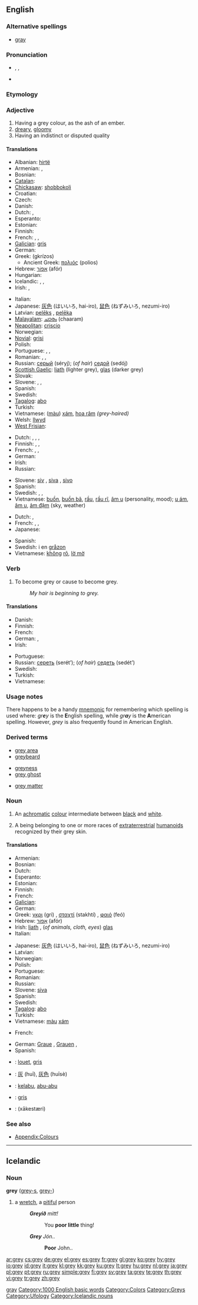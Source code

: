 {{wikipedia|dab=grey (disambiguation)|grey}}
<!--subst: of [[Template:sync]]-->
<!--If you edit this entry, please also edit [[gray]] to ensure these two entries remain synchronized.-->[[Category:Synchronized entries|gray]]
{{also|gray|Grey}}
==English==

===Alternative spellings===
* [[gray]] {{qualifier|US}}

===Pronunciation===
* {{enPR|grā}}, {{IPA|/ɡreɪ/}}, {{SAMPA|/greI/}}
*: {{audio|en-us-grey.ogg|Audio (US)}}
*: {{rhymes|eɪ}}
* {{homophones|gray|greige}}

===Etymology===
{{etyl|ang}} {{term|græġ|lang=ang}}

===Adjective===
{{en-adj}}

# Having a grey colour, as the ash of an ember.
# [[dreary]], [[gloomy]]
# Having an indistinct or disputed quality

====Translations====
{{trans-top|colour}}
* Albanian: [[hirtë]]
* Armenian: {{t-|hy|գորշ|tr=gorš|sc=Hayeren|xs=Armenian}}, {{t-|hy|մոխրագույն|tr=moxraguyn|sc=Hayeren|xs=Armenian}}
* Bosnian: {{t|bs|siva|f}}
* [[Catalan]]: {{t|ca|gris}}
* [[Chickasaw]]: [[shobbokoli]]
* Croatian: {{t-|hr|siv}}
* Czech: {{t+|cs|šedý|m}}
* Danish: {{t+|da|grå}}
* Dutch: {{t+|nl|grijs}}, {{t-|nl|grijze}}
* Esperanto: {{t-|eo|griza|xs=Esperanto}}
* Estonian: {{t+|et|hall}}
* Finnish: {{t+|fi|harmaa}}
* French: {{t+|fr|gris|m}}, {{t+|fr|grise|f}}, {{t+|fr|grises|f|p}}
* [[Galician]]: [[gris]]
* German: {{t+|de|grau}}
* Greek: {{t+|el|γκρίζος|sc=Grek}} (gkrízos)
** Ancient Greek: [[πολιός]]  (polios)
* Hebrew: [[אפור|אָפוֹר]] (afór)
* Hungarian: {{t+|hu|szürke}}
* Icelandic: {{t+|is|grár|m}}, {{t-|is|grá|f}}, {{t-|is|grátt|n}}
* Irish: {{t-|ga|liath|xs=Irish}}, {{t+|ga|glas|xs=Irish}} {{italbrac|of animals, cloth, eyes}}
{{trans-mid}}
* Italian: {{t+|it|grigio}}
* Japanese: [[灰色]] (はいいろ, hai-iro), [[鼠色]] (ねずみいろ, nezumi-iro)
* Latvian: [[pelēks]] {{m}}, [[pelēka]] {{f}}
* [[Malayalam]]: [[ചാരം]] (chaaram)
* [[Neapolitan]]: [[criscio]]
* Norwegian: {{t+|no|grå}}
* [[Novial]]: [[grisi]]
* Polish: {{t+|pl|szary}}
* Portuguese: {{t+|pt|cinza}}, {{t+|pt|cinzento|m}}, {{t-|pt|cinzenta|f}}
* Romanian: {{t+|ro|brumăriu}}, {{t+|ro|cenuşiu}}, {{t+|ro|sur}}
* Russian: [[серый]] (séryj); (''of hair'') [[седой]] (sedój)
* [[Scottish Gaelic]]: [[liath]] (lighter grey), [[glas]] (darker grey)
* Slovak: {{t|sk|sivý}}
* Slovene: {{t|sl|siv|m}}, {{t|sl|siva|f}}, {{t|sl|sivo|n}}
* Spanish: {{t+|es|gris}}
* Swedish: {{t+|sv|grå}}
* [[Tagalog]]: [[abo]]
* Turkish: {{t+|tr|gri}}
* Vietnamese: ([[màu]]) [[xám]], [[hoa râm]] ''(grey-haired)''
* Welsh: [[llwyd]]
* [[West Frisian]]: {{t|fy|griis|xs=West Frisian}} {{t-|fy|grau|xs=West Frisian}}
{{trans-bottom}}

{{trans-top|dreary, gloomy}}
* Dutch: {{t+|nl|grijs}}, {{t-|nl|grijze}}, {{t+|nl|grauw}}, {{t-|nl|grauwe}}
* Finnish: {{t+|fi|ankea}}, {{t+|fi|harmaa}}, {{t+|fi|synkkä}}
* French: {{t+|fr|gris|m}}, {{t+|fr|grise|f}}, {{t+|fr|grises|f|p}}
* German: {{t+|de|grau}}
* Irish: {{t+|ga|glas|xs=Irish}}
* Russian: {{t+|ru|серый|tr=séryj|sc=Cyrl}}
{{trans-mid}}
* Slovene: [[siv]] {{m}}, [[siva]] {{f}}, [[sivo]] {{n}}
* Spanish: {{t+|es|gris}}
* Swedish: {{t+|sv|grå}}, {{t+|sv|trist}}, {{t+|sv|tråkig}}
* Vietnamese: [[buồn]], [[buồn bã]], [[rầu]], [[rầu rĩ]], [[âm u]] (personality, mood); [[u ám]], [[âm u]], [[ảm đậm]] (sky, weather)
{{trans-bottom}}

{{trans-top|indistinct quality}}
* Dutch: {{t+|nl|grijs}}, {{t-|nl|grijze}}
* French: {{t+|fr|gris|m}}, {{t+|fr|grise|f}}, {{t+|fr|grises|f|p}}
* Japanese: {{t-|ja|グレー|tr=gurē|sc=Jpan}}
{{trans-mid}}
* Spanish: {{t+|es|gris}}
* Swedish: i en [[gråzon]]
* Vietnamese: [[không]] [[rõ]], [[lờ mờ]]
{{trans-bottom}}

===Verb===
{{en-verb}}

# To become grey or cause to become grey.
#: ''My hair is beginning to grey.''

====Translations====
{{trans-top|to become grey}}
* Danish: {{t-|da|gråne}}
* Finnish: {{t+|fi|harmaantua}}
* French: {{t+|fr|griser}}
* German: {{t-|de|ergrauen}}, {{t-|de|grau werden}}
* Irish: {{t-|ga|liath|xs=Irish}}
{{trans-mid}}
* Portuguese: {{t+|pt|acinzentar}}
* Russian: [[сереть]] (serét’); (''of hair'') [[седеть]] (sedét’)
* Swedish: {{t+|sv|gråna}}
* Turkish: {{t-|tr|grileşmek}}
* Vietnamese: {{t+|vi|bạc|xs=Vietnamese}}
{{trans-bottom}}

===Usage notes===
There happens to be a handy [[mnemonic]] for remembering which spelling is used where: ''gr'''e'''y'' is the '''E'''nglish spelling, while ''gr'''a'''y'' is the '''A'''merican spelling. However, ''grey'' is also frequently found in American English.

===Derived terms===
{{top3}}
* [[grey area]]
* [[greybeard]]
{{mid3}}
* [[greyness]]
* [[grey ghost]]
{{mid3}}
* [[grey matter]]
{{bottom}}

===Noun===
{{en-noun}}

# {{colour}} An [[achromatic]] [[colour]] intermediate between [[black]] and [[white]].
#: {{colour panel|grey|808080}}
# {{context|ufology}} A being belonging to one or more races of [[extraterrestrial]] [[humanoid]]s recognized by their grey skin.

====Translations====
{{trans-top|colour}}
* Armenian: {{t-|hy|մոխրագույն|tr=moxraguyn|sc=Armn|xs=Armenian}}
* Bosnian: {{t-|bs|siv}}
* Dutch: {{t+|nl|grijs}}
* Esperanto: {{t-|eo|griza|xs=Esperanto}}
* Estonian: {{t+|et|hall}}
* Finnish: {{t+|fi|harmaa}}
* French: {{t+|fr|gris}}
* [[Galician]]: {{t+|gl|gris|xs=Galician}} {{m}}
* German: {{t+|de|Grau|n}}
* Greek: [[γκρι]] (gri) {{n}}, [[σταχτί]] (stakhtí) {{n}}, [[φαιό]] (feó) {{n}}
* Hebrew: [[אפור|אָפוֹר]] (afór)
* Irish: [[liath]] {{m}}, (''of animals, cloth, eyes'') [[glas]] {{m}}
* Italian: {{t+|it|grigio|m}}
{{trans-mid}}
* Japanese: [[灰色]] (はいいろ, hai-iro), [[鼠色]] (ねずみいろ, nezumi-iro)
* Latvian: {{t+|lv|pelēks|xs=Latvian}}
* Norwegian: {{t+|no|grå}}
* Polish: {{t+|pl|szarość|f}}
* Portuguese: {{t+|pt|cinza}}
* Romanian: {{t+|ro|gri}}
* Russian: {{t+|ru|серый|tr=séryj|sc=Cyrl}}
* Slovene: [[siva]] {{f}}
* Spanish: {{t+|es|gris|m}}
* Swedish: {{t+|sv|grå}}
* [[Tagalog]]: [[abo]]
* Turkish: {{t+|tr|gri}}
* Vietnamese: [[màu]] [[xám]]
{{trans-bottom}}

{{trans-top|extraterrestrial being}}
* French: {{t-|fr|Gris|m}}
{{trans-mid}}
* German: [[Graue]] {{m}}, [[Grauen]] {{p}},{{f}}
* Spanish: {{t|es|Grises|m|p}}
{{trans-bottom}}

{{checktrans}}
<!--Remove this section once all of the translations below have been moved into the tables above.-->
* {{ttbc|Breton}}: [[louet]], [[gris]]
* {{ttbc|Chinese}}: [[灰]] (huī), [[灰色]] (huīsè)
* {{ttbc|Indonesian}}: [[kelabu]], [[abu|abu-abu]]
* {{ttbc|Interlingua}}: [[gris]]
* {{ttbc|Persian}}: {{fa-Arab|[[خاکستری|خاکِستَری]]}} (xākestæri)

===See also===
* [[Appendix:Colours]]

[[Category:1000 English basic words]]
[[Category:Colors]]
[[Category:Greys]]
[[Category:Ufology]]

----

==Icelandic==

===Noun===
'''grey''' {{n}} ([[greys|grey-s]], [[#Icelandic|grey-]])

# a [[wretch]], a [[pitiful]] person
#: '''''Greyið''' mitt!''
#:: You '''poor little''' thing!
#: '''''Grey''' Jón..''
#:: '''Poor''' John..

[[Category:Icelandic nouns]]

[[ar:grey]]
[[cs:grey]]
[[de:grey]]
[[el:grey]]
[[es:grey]]
[[fr:grey]]
[[gl:grey]]
[[ko:grey]]
[[hy:grey]]
[[io:grey]]
[[id:grey]]
[[it:grey]]
[[kl:grey]]
[[kk:grey]]
[[ku:grey]]
[[lt:grey]]
[[hu:grey]]
[[nl:grey]]
[[ja:grey]]
[[pl:grey]]
[[pt:grey]]
[[ru:grey]]
[[simple:grey]]
[[fi:grey]]
[[sv:grey]]
[[ta:grey]]
[[te:grey]]
[[th:grey]]
[[vi:grey]]
[[tr:grey]]
[[zh:grey]]